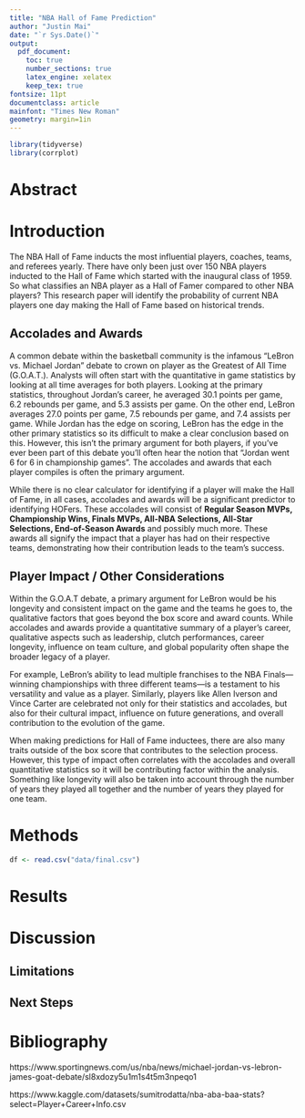 ```yaml
---
title: "NBA Hall of Fame Prediction"
author: "Justin Mai"
date: "`r Sys.Date()`"
output: 
  pdf_document:
    toc: true
    number_sections: true
    latex_engine: xelatex
    keep_tex: true
fontsize: 11pt
documentclass: article
mainfont: "Times New Roman"
geometry: margin=1in
---
```


```r
library(tidyverse)
library(corrplot)
```


\newpage

# Abstract

\newpage

# Introduction

The NBA Hall of Fame inducts the most influential players, coaches, teams, and referees
yearly. There have only been just over 150 NBA players inducted to the Hall of Fame which
started with the inaugural class of 1959. So what classifies an NBA player as a Hall of Famer
compared to other NBA players? This research paper will identify the probability of current NBA players
one day making the Hall of Fame based on historical trends.

## Accolades and Awards

A common debate within the basketball community is the infamous "LeBron vs. Michael Jordan" debate
to crown on player as the Greatest of All Time (G.O.A.T.). Analysts will often start with the quantitative
in game statistics by looking at all time averages for both players. Looking at the primary statistics, throughout
Jordan's career, he averaged $30.1$ points per game, $6.2$ rebounds per game, and $5.3$ assists per game. On the other
end, LeBron averages $27.0$ points per game, $7.5$ rebounds per game, and $7.4$ assists per game. While Jordan has the
edge on scoring, LeBron has the edge in the other primary statistics so its difficult to make a clear conclusion
based on this. However, this isn't the primary argument for both players, if you've ever been part of this debate
you'll often hear the notion that "Jordan went 6 for 6 in championship games". The accolades and awards that each
player compiles is often the primary argument.

While there is no clear calculator for identifying if a player will make the Hall of Fame, in all cases, accolades and
awards will be a significant predictor to identifying HOFers. These accolades will consist of **Regular Season MVPs, Championship Wins, Finals MVPs, All-NBA Selections, All-Star Selections, End-of-Season Awards** and possibly much more. These awards all signify the impact
that a player has had on their respective teams, demonstrating how their contribution leads to the team's success.

## Player Impact / Other Considerations

Within the G.O.A.T debate, a primary argument for LeBron would be his longevity and consistent impact on the game
and the teams he goes to, the qualitative factors that goes beyond the box score and award counts. While accolades and awards 
provide a quantitative summary of a player's career, qualitative aspects such as leadership, clutch performances, career longevity, 
influence on team culture, and global popularity often shape the broader legacy of a player.

For example, LeBron’s ability to lead multiple franchises to the NBA Finals—winning championships with three different teams—is a testament 
to his versatility and value as a player. Similarly, players like Allen Iverson and Vince Carter are celebrated not only for their 
statistics and accolades, but also for their cultural impact, influence on future generations, and overall contribution to the evolution of the game.

When making predictions for Hall of Fame inductees, there are also many traits outside of the box score that contributes to
the selection process. However, this type of impact often correlates with the accolades and overall quantitative statistics so
it will be contributing factor within the analysis. Something like longevity will also be taken into account through the number
of years they played all together and the number of years they played for one team.

# Methods

```r
df <- read.csv("data/final.csv")
```


# Results

# Discussion

## Limitations

## Next Steps

# Bibliography

https://www.sportingnews.com/us/nba/news/michael-jordan-vs-lebron-james-goat-debate/sl8xdozy5u1m1s4t5m3npeqo1

https://www.kaggle.com/datasets/sumitrodatta/nba-aba-baa-stats?select=Player+Career+Info.csv
